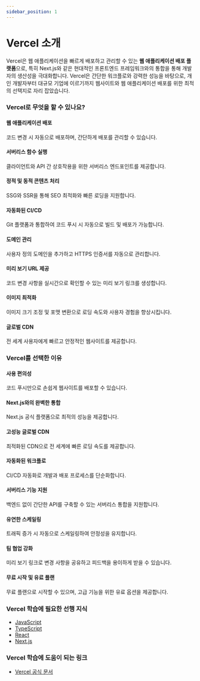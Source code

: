```yaml
---
sidebar_position: 1
---
```


# Vercel 소개

Vercel은 웹 애플리케이션을 빠르게 배포하고 관리할 수 있는 **웹 애플리케이션 배포 플랫폼**으로, 특히 Next.js와 같은 현대적인 프론트엔드 프레임워크와의 통합을 통해 개발자의 생산성을 극대화합니다. Vercel은 간단한 워크플로와 강력한 성능을 바탕으로, 개인 개발자부터 대규모 기업에 이르기까지 웹사이트와 웹 애플리케이션 배포를 위한 최적의 선택지로 자리 잡았습니다.

### Vercel로 무엇을 할 수 있나요?

#### 웹 애플리케이션 배포

코드 변경 시 자동으로 배포하며, 간단하게 배포를 관리할 수 있습니다.

#### 서버리스 함수 실행

클라이언트와 API 간 상호작용을 위한 서버리스 엔드포인트를 제공합니다.

#### 정적 및 동적 콘텐츠 처리

SSG와 SSR을 통해 SEO 최적화와 빠른 로딩을 지원합니다.

#### 자동화된 CI/CD

Git 플랫폼과 통합하여 코드 푸시 시 자동으로 빌드 및 배포가 가능합니다.

#### 도메인 관리

사용자 정의 도메인을 추가하고 HTTPS 인증서를 자동으로 관리합니다.

#### 미리 보기 URL 제공

코드 변경 사항을 실시간으로 확인할 수 있는 미리 보기 링크를 생성합니다.

#### 이미지 최적화

이미지 크기 조정 및 포맷 변환으로 로딩 속도와 사용자 경험을 향상시킵니다.

#### 글로벌 CDN

전 세계 사용자에게 빠르고 안정적인 웹사이트를 제공합니다.

### Vercel를 선택한 이유

#### 사용 편의성

코드 푸시만으로 손쉽게 웹사이트를 배포할 수 있습니다.

#### Next.js와의 완벽한 통합

Next.js 공식 플랫폼으로 최적의 성능을 제공합니다.

#### 고성능 글로벌 CDN

최적화된 CDN으로 전 세계에 빠른 로딩 속도를 제공합니다.

#### 자동화된 워크플로

CI/CD 자동화로 개발과 배포 프로세스를 단순화합니다.

#### 서버리스 기능 지원

백엔드 없이 간단한 API를 구축할 수 있는 서버리스 통합을 지원합니다.

#### 유연한 스케일링

트래픽 증가 시 자동으로 스케일링하여 안정성을 유지합니다.

#### 팀 협업 강화

미리 보기 링크로 변경 사항을 공유하고 피드백을 용이하게 받을 수 있습니다.

#### 무료 시작 및 유료 플랜

무료 플랜으로 시작할 수 있으며, 고급 기능을 위한 유료 옵션을 제공합니다.

### Vercel 학습에 필요한 선행 지식

- [JavaScript](./../javascript)
- [TypeScript](./../typescript)
- [React](./../react)
- [Next.js](./../nextjs)

### Vercel 학습에 도움이 되는 링크

- [Vercel 공식 문서](https://vercel.com/docs)
